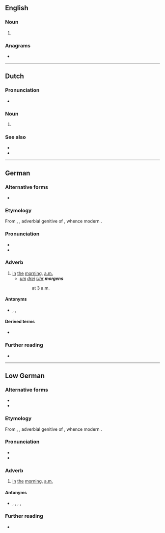 {{also|Morgens}}
==English==

===Noun===
{{head|en|noun form}}

# {{plural of|en|morgen}}

===Anagrams===
* {{anagrams|en|a=egmnors|Mongers|mongers}}

----

==Dutch==

===Pronunciation===
* {{audio|nl|Nl-morgens.ogg|Audio}}

===Noun===
{{head|nl|noun case form}}

# {{nl-noun form of|gen|morgen}}

===See also===
* {{l|nl|'s morgens}}
* {{l|nl|des morgens}}

----

==German==

===Alternative forms===
* {{alter|de|des Morgens||dated}}

===Etymology===
From {{inh|de|gmh|morgens}}, {{m|gmh|morgenes}}, adverbial genitive of {{m|gmh|morgen}}, whence modern {{cog|de|Morgen||morning}}.

===Pronunciation===
* {{IPA|de|/ˈmɔʁɡəns/}}
* {{audio|de|De-morgens.ogg|Audio}}

===Adverb===
{{de-adv}}

# [[in]] [[the]] [[morning]], [[a.m.]]
#* ''[[um]] [[drei]] [[Uhr]] '''morgens'''''
#*: at 3 a.m.

====Antonyms====
* {{l|de|abends}}, {{l|de|tagsüber}}, {{l|de|nachts}}

====Derived terms====
* {{l|de|frühmorgens}}

===Further reading===
* {{R:Duden}}

----

==Low German==

===Alternative forms===
* {{alter|nds|'s morgens||dated}}
* {{alter|nds|morrns}}

===Etymology===
From {{inh|nds|gml|morgens}}, {{m|gml|morgenes}}, adverbial genitive of {{m|gml|morgen}}, whence modern {{cog|nds|Morgen||morning}}.

===Pronunciation===
* {{IPA|de|/ˈmɔrɡn̩s/|[ˈmɔˑɾŋ̍s]|[ˈmɔˑɐ̯ŋs]|[ˈmɔːŋs]}}
* {{IPA|de|/ˈmɔrn̩s/|[ˈmɔˑɾn̩s]|[ˈmɔˑɐ̯ns]|[ˈmɔːns]}}

===Adverb===

# [[in]] [[the]] [[morning]], [[a.m.]]

====Antonyms====
* {{l|nds|avends}}, {{l|nds|daags}}, {{l|nds|daagsöver}}, {{l|nds|nachts}}, {{l|nds|nachtens}}

===Further reading===
* {{R:SASS-6}}